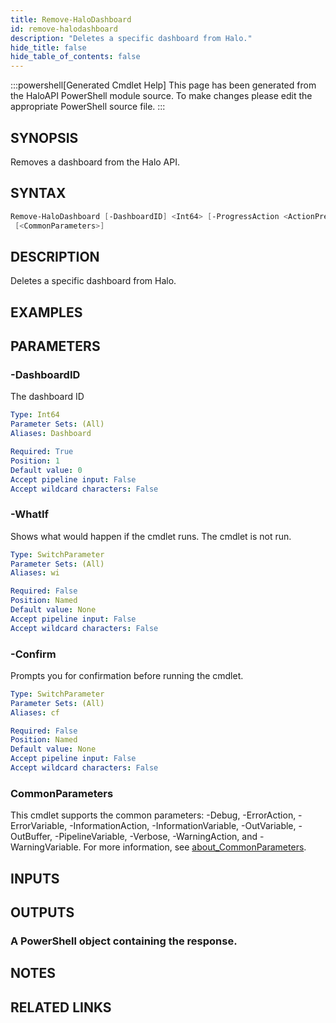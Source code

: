 ```yaml
---
title: Remove-HaloDashboard
id: remove-halodashboard
description: "Deletes a specific dashboard from Halo."
hide_title: false
hide_table_of_contents: false
---
```


:::powershell[Generated Cmdlet Help]
This page has been generated from the HaloAPI PowerShell module source. To make changes please edit the appropriate PowerShell source file.
:::

## SYNOPSIS

Removes a dashboard from the Halo API.

## SYNTAX

```powershell
Remove-HaloDashboard [-DashboardID] <Int64> [-ProgressAction <ActionPreference>] [-WhatIf] [-Confirm]
 [<CommonParameters>]
```

## DESCRIPTION

Deletes a specific dashboard from Halo.

## EXAMPLES

## PARAMETERS

### -DashboardID

The dashboard ID

```yaml
Type: Int64
Parameter Sets: (All)
Aliases: Dashboard

Required: True
Position: 1
Default value: 0
Accept pipeline input: False
Accept wildcard characters: False
```

### -WhatIf

Shows what would happen if the cmdlet runs.
The cmdlet is not run.

```yaml
Type: SwitchParameter
Parameter Sets: (All)
Aliases: wi

Required: False
Position: Named
Default value: None
Accept pipeline input: False
Accept wildcard characters: False
```

### -Confirm

Prompts you for confirmation before running the cmdlet.

```yaml
Type: SwitchParameter
Parameter Sets: (All)
Aliases: cf

Required: False
Position: Named
Default value: None
Accept pipeline input: False
Accept wildcard characters: False
```

### CommonParameters

This cmdlet supports the common parameters: -Debug, -ErrorAction, -ErrorVariable, -InformationAction, -InformationVariable, -OutVariable, -OutBuffer, -PipelineVariable, -Verbose, -WarningAction, and -WarningVariable. For more information, see [about_CommonParameters](http://go.microsoft.com/fwlink/?LinkID=113216).

## INPUTS


## OUTPUTS

### A PowerShell object containing the response.

## NOTES

## RELATED LINKS
